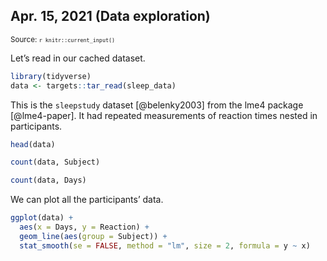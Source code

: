 <!--- Timestamp to trigger book rebuilds: `r Sys.time()` --->

## Apr. 15, 2021 (Data exploration)

<small>Source: <code>`r knitr::current_input()`</code></small>

Let's read in our cached dataset.

```r
library(tidyverse)
data <- targets::tar_read(sleep_data)
```

This is the `sleepstudy` dataset [@belenky2003] from the lme4 package
[@lme4-paper]. It had repeated measurements of reaction times nested in
participants.

```r
head(data)

count(data, Subject)

count(data, Days)
```

We can plot all the participants' data.

```r
ggplot(data) + 
  aes(x = Days, y = Reaction) + 
  geom_line(aes(group = Subject)) + 
  stat_smooth(se = FALSE, method = "lm", size = 2, formula = y ~ x)
```
